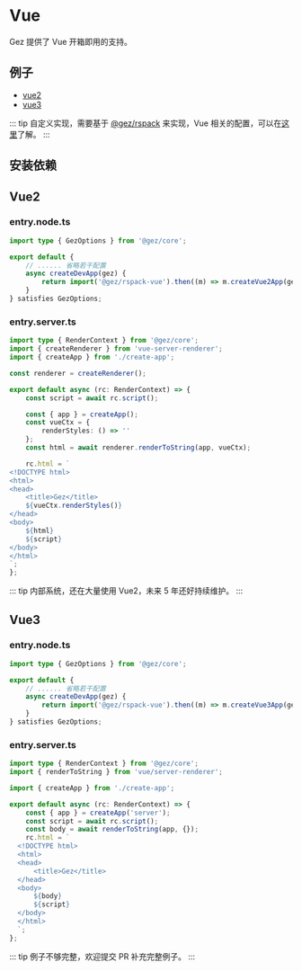
# Vue
Gez 提供了 Vue 开箱即用的支持。
## 例子
- [vue2](https://github.com/dp-os/gez/tree/master/examples/ssr-vue2-remote)
- [vue3](https://github.com/dp-os/gez/tree/master/examples/ssr-vue3)

::: tip
自定义实现，需要基于 [@gez/rspack](../essentials/rspack.mdx) 来实现，Vue 相关的配置，可以在[这里](https://rspack.dev/guide/tech/vue)了解。
:::

## 安装依赖

## Vue2

<PackageManagerTabs command="install @gez/rspack-vue vue@2.7.16 vue-tsc vue-server-renderer@2.7.16 -D" />

### entry.node.ts

```ts
import type { GezOptions } from '@gez/core';

export default {
    // ...... 省略若干配置
    async createDevApp(gez) {
        return import('@gez/rspack-vue').then((m) => m.createVue2App(gez));
    }
} satisfies GezOptions;

```

### entry.server.ts

```ts
import type { RenderContext } from '@gez/core';
import { createRenderer } from 'vue-server-renderer';
import { createApp } from './create-app';

const renderer = createRenderer();

export default async (rc: RenderContext) => {
    const script = await rc.script();

    const { app } = createApp();
    const vueCtx = {
        renderStyles: () => ''
    };
    const html = await renderer.renderToString(app, vueCtx);

    rc.html = `
<!DOCTYPE html>
<html>
<head>
    <title>Gez</title>
    ${vueCtx.renderStyles()}
</head>
<body>
    ${html}
    ${script}
</body>
</html>
`;
};
```
::: tip
内部系统，还在大量使用 Vue2，未来 5 年还好持续维护。
:::

## Vue3
<PackageManagerTabs command="install @gez/rspack-vue vue -D" />

### entry.node.ts

```ts
import type { GezOptions } from '@gez/core';

export default {
    // ...... 省略若干配置
    async createDevApp(gez) {
        return import('@gez/rspack-vue').then((m) => m.createVue3App(gez));
    }
} satisfies GezOptions;

```

### entry.server.ts

```ts
import type { RenderContext } from '@gez/core';
import { renderToString } from 'vue/server-renderer';

import { createApp } from './create-app';

export default async (rc: RenderContext) => {
    const { app } = createApp('server');
    const script = await rc.script();
    const body = await renderToString(app, {});
    rc.html = `
  <!DOCTYPE html>
  <html>
  <head>
      <title>Gez</title>
  </head>
  <body>
      ${body}
      ${script}
  </body>
  </html>
  `;
};
```

::: tip
例子不够完整，欢迎提交 PR 补充完整例子。
:::